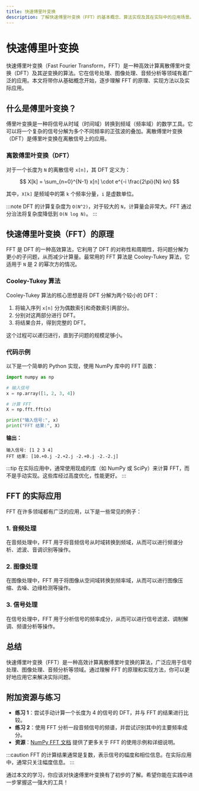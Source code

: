 ```yaml
---
title: 快速傅里叶变换
description: 了解快速傅里叶变换（FFT）的基本概念、算法实现及其在实际中的应用场景。
---
```


# 快速傅里叶变换

快速傅里叶变换（Fast Fourier Transform，FFT）是一种高效计算离散傅里叶变换（DFT）及其逆变换的算法。它在信号处理、图像处理、音频分析等领域有着广泛的应用。本文将带你从基础概念开始，逐步理解 FFT 的原理、实现方法以及实际应用。

## 什么是傅里叶变换？

傅里叶变换是一种将信号从时域（时间域）转换到频域（频率域）的数学工具。它可以将一个复杂的信号分解为多个不同频率的正弦波的叠加。离散傅里叶变换（DFT）是傅里叶变换在离散信号上的应用。

### 离散傅里叶变换（DFT）

对于一个长度为 `N` 的离散信号 `x[n]`，其 DFT 定义为：

$$
X[k] = \sum_{n=0}^{N-1} x[n] \cdot e^{-i \frac{2\pi}{N} kn}
$$

其中，`X[k]` 是频域中的第 `k` 个频率分量，`i` 是虚数单位。

:::note
DFT 的计算复杂度为 `O(N^2)`，对于较大的 `N`，计算量会非常大。FFT 通过分治法将复杂度降低到 `O(N log N)`。
:::

## 快速傅里叶变换（FFT）的原理

FFT 是 DFT 的一种高效算法，它利用了 DFT 的对称性和周期性，将问题分解为更小的子问题，从而减少计算量。最常用的 FFT 算法是 Cooley-Tukey 算法，它适用于 `N` 是 2 的幂次方的情况。

### Cooley-Tukey 算法

Cooley-Tukey 算法的核心思想是将 DFT 分解为两个较小的 DFT：

1. 将输入序列 `x[n]` 分为偶数索引和奇数索引两部分。
2. 分别对这两部分进行 DFT。
3. 将结果合并，得到完整的 DFT。

这个过程可以递归进行，直到子问题的规模足够小。

### 代码示例

以下是一个简单的 Python 实现，使用 NumPy 库中的 FFT 函数：

```python
import numpy as np

# 输入信号
x = np.array([1, 2, 3, 4])

# 计算 FFT
X = np.fft.fft(x)

print("输入信号:", x)
print("FFT 结果:", X)
```

**输出：**

```
输入信号: [1 2 3 4]
FFT 结果: [10.+0.j -2.+2.j -2.+0.j -2.-2.j]
```

:::tip
在实际应用中，通常使用现成的库（如 NumPy 或 SciPy）来计算 FFT，而不是手动实现。这些库经过高度优化，性能更好。
:::

## FFT 的实际应用

FFT 在许多领域都有广泛的应用，以下是一些常见的例子：

### 1. 音频处理

在音频处理中，FFT 用于将音频信号从时域转换到频域，从而可以进行频谱分析、滤波、音调识别等操作。

### 2. 图像处理

在图像处理中，FFT 用于将图像从空间域转换到频率域，从而可以进行图像压缩、去噪、边缘检测等操作。

### 3. 信号处理

在信号处理中，FFT 用于分析信号的频率成分，从而可以进行信号滤波、调制解调、频谱分析等操作。

## 总结

快速傅里叶变换（FFT）是一种高效计算离散傅里叶变换的算法，广泛应用于信号处理、图像处理、音频分析等领域。通过理解 FFT 的原理和实现方法，你可以更好地应用它来解决实际问题。

## 附加资源与练习

- **练习 1**：尝试手动计算一个长度为 4 的信号的 DFT，并与 FFT 的结果进行比较。
- **练习 2**：使用 FFT 分析一段音频信号的频谱，并尝试识别其中的主要频率成分。
- **资源**：[NumPy FFT 文档](https://numpy.org/doc/stable/reference/routines.fft.html) 提供了更多关于 FFT 的使用示例和详细说明。

:::caution
FFT 的计算结果通常是复数，表示信号的幅度和相位信息。在实际应用中，通常只关注幅度信息。
:::

通过本文的学习，你应该对快速傅里叶变换有了初步的了解。希望你能在实践中进一步掌握这一强大的工具！